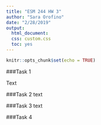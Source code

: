 ```yaml
---
title: "ESM 244 HW 3"
author: "Sara Orofino"
date: "2/28/2019"
output: 
  html_document:
  css: custom.css
  toc: yes
---
```


```r
knitr::opts_chunk$set(echo = TRUE)
```

###Task 1 

Text

###Task 2
text

###Task 3
text

###Task 4